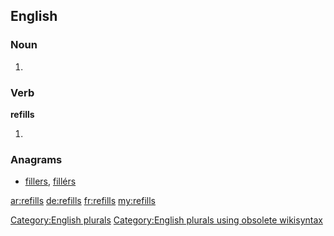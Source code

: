 ==English==

===Noun===
{{head|en}}

# {{plural of|refill}}

===Verb===
'''refills'''

# {{en-third-person singular of|refill}}

===Anagrams===
* [[fillers#English|fillers]], [[fillérs#English|fillérs]]
[[Category:English plurals]][[Category:English plurals using obsolete wikisyntax]]

[[ar:refills]]
[[de:refills]]
[[fr:refills]]
[[my:refills]]